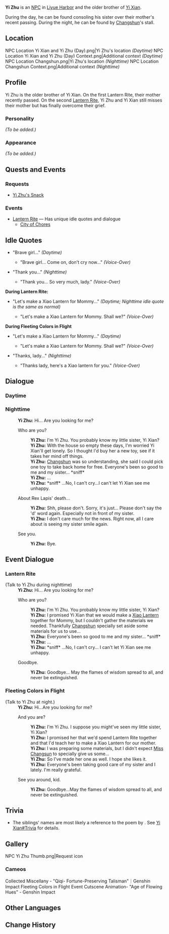 {{Meta
<!-- REMOVE THIS TEMPLATE AFTER ADDING MISSING INFO -->
|missing_NPC_profile  = yes
}}
{{Character Infobox
|type             = NPC
|image            = NPC Yi Zhu.png
|region           = Liyue
|sibling          = Yi Xian
}}
'''Yi Zhu''' {{Lang|zh=一柱|zh_rm=Yī Zhù}} is an [[NPC]] in [[Liyue Harbor]] and the older brother of [[Yi Xian]].

During the day, he can be found consoling his sister over their mother's recent passing. During the night, he can be found by [[Changshun]]'s stall.

==Location==
<gallery hideaddbutton="true" captionalign="center">
NPC Location Yi Xian and Yi Zhu (Day).png|Yi Zhu's location ''(Daytime)''
NPC Location Yi Xian and Yi Zhu (Day) Context.png|Additional context ''(Daytime)''
NPC Location Changshun.png|Yi Zhu's location ''(Nighttime)''
NPC Location Changshun Context.png|Additional context ''(Nighttime)''
</gallery>

==Profile==
<!-- detailed story/lore information goes here -->
Yi Zhu is the older brother of Yi Xian.  On the first Lantern Rite, their mother recently passed. On the second [[Lantern Rite]], Yi Zhu and Yi Xian still misses their mother but has finally overcome their grief.

===Personality===
''(To be added.)''

===Appearance===
''(To be added.)''

==Quests and Events==
===Requests===
*[[Yi Zhu's Snack]]

===Events===
*[[Lantern Rite]] &mdash; Has unique idle quotes and dialogue
**[[City of Chores]]

==Idle Quotes==
*"Brave girl..." ''(Daytime)''
**{{A|VO Yi Zhu 01.ogg}} "Brave girl... Come on, don't cry now..." ''(Voice-Over)''
*"Thank you..." ''(Nighttime)''
**{{A|VO Yi Zhu 02.ogg}} "Thank you... So very much, lady." ''(Voice-Over)''

'''During Lantern Rite:'''
*"Let's make a Xiao Lantern for Mommy..." ''(Daytime; Nighttime idle quote is the same as normal)''
**{{A|VO Yi Zhu 01 (Lantern Rite).ogg}} "Let's make a Xiao Lantern for Mommy. Shall we?" ''(Voice-Over)''

'''During Fleeting Colors in Flight'''
*"Let's make a Xiao Lantern for Mommy..." ''(Daytime)''
**{{A|VO Yi Zhu 01 (Lantern Rite).ogg}} "Let's make a Xiao Lantern for Mommy. Shall we?" ''(Voice-Over)''

* "Thanks, lady..." ''(Nighttime)''
** {{A|VO Yi Zhu 02 (Lantern Rite).ogg}} "Thanks lady, here's a Xiao lantern for you." ''(Voice-Over)''

==Dialogue==
===Daytime===
{{Transclude|Yi Xian|Dialogue}}

===Nighttime===
{{Dialogue start}}
:'''Yi Zhu:''' Hi... Are you looking for me?
:{{DIcon}} Who are you?
::'''Yi Zhu:''' I'm Yi Zhu. You probably know my little sister, Yi Xian?
::'''Yi Zhu:''' With the house so empty these days, I'm worried Yi Xian'll get lonely. So I thought I'd buy her a new toy, see if it takes her mind off things.
::'''Yi Zhu:''' [[Changshun]] was so understanding, she said I could pick one toy to take back home for free. Everyone's been so good to me and my sister... *sniff*
::'''Yi Zhu:''' ...
::'''Yi Zhu:''' *sniff* ...No, I can't cry...I can't let Yi Xian see me unhappy.
:{{DIcon}} About Rex Lapis' death...
::'''Yi Zhu:''' Shh, please don't. Sorry, it's just... Please don't say the 'd' word again. Especially not in front of my sister.
::'''Yi Zhu:''' I don't care much for the news. Right now, all I care about is seeing my sister smile again.
:{{DIcon}} See you.
::'''Yi Zhu:''' Bye.
{{Dialogue end}}

==Event Dialogue==
===Lantern Rite===
{{Transclude|Yi Xian|Lantern Rite}}
{{Dialogue start}}
;(Talk to Yi Zhu during nighttime)
:'''Yi Zhu:''' Hi... Are you looking for me?
:{{DIcon}} Who are you?
::'''Yi Zhu:''' I'm Yi Zhu. You probably know my little sister, Yi Xian?
::'''Yi Zhu:''' I promised Yi Xian that we would make a [[Xiao Lantern]] together for Mommy, but I couldn't gather the materials we needed. Thankfully [[Changshun]] specially set aside some materials for us to use...
::'''Yi Zhu:''' Everyone's been so good to me and my sister... *sniff*
::'''Yi Zhu:''' ...
::'''Yi Zhu:''' *sniff* ...No, I can't cry... I can't let Yi Xian see me unhappy.
:{{DIcon}} Goodbye.
::'''Yi Zhu:''' Goodbye... May the flames of wisdom spread to all, and never be extinguished.
{{Dialogue end}}

===Fleeting Colors in Flight===
{{Transclude|Yi Xian|Fleeting Colors in Flight}}
{{Dialogue start}}
;(Talk to Yi Zhu at night.)
:'''Yi Zhu:''' Hi...Are you looking for me?
:{{DIcon}} And you are?
::'''Yi Zhu:'''  I'm Yi Zhu.  I suppose you might've seen my little sister, Yi Xian?
::'''Yi Zhu:''' I promised her that we'd spend Lantern Rite together and that I'd teach her to make a Xiao Lantern for our mother.
::'''Yi Zhu:''' I was preparing some materials, but I didn't expect [[Changshun|Miss Changsun]] to specially give us some...
::'''Yi Zhu:''' So I've made her one as well. I hope she likes it.
::'''Yi Zhu:''' Everyone's been taking good care of my sister and I lately.  I'm really grateful.
:{{DIcon}} See you around, kid.
::'''Yi Zhu:''' Goodbye...May the flames of wisdom spread to all, and never be extinguished.
{{Dialogue end}}

==Trivia==
* The siblings' names are most likely a reference to the poem {{Lang|''The Inlaid Harp''|zh=锦瑟|zh_rm=Jǐnsè}} by {{w|Li Shangyin}}. See [[Yi Xian#Trivia]] for details.

==Gallery==
<gallery hideaddbutton="true" captionalign="center">
NPC Yi Zhu Thumb.png|Request icon
</gallery>

===Cameos===
<gallery hideaddbutton="true" captionalign="center">
Collected Miscellany - "Qiqi- Fortune-Preserving Talisman"｜Genshin Impact
Fleeting Colors in Flight Event Cutscene Animation- "Age of Flowing Hues" - Genshin Impact
</gallery>

==Other Languages==
{{Other Languages
|default_hidden = 1
|en      = Yi Zhu
|zhs     = 一柱
|zhs_rm  = Yī Zhù
|zht     = 一柱
|zht_rm  = Yī Zhù
<!-- |zh_tl   = One Bridge (of musical instruments) -->|ja      = 一柱
|ja_rm   = Icchuu{{Assumed}}
|ko      = 일주
|ko_rm   = Il Hyeon
|es      = Yi Zhu
|fr      = Yizhu
|ru      = И Чжу
|th      = Yi Zhu
|vi      = Yi Zhu
|de      = Yi Zhu
|id      = Yi Zhu
|pt      = Yi Zhu
}}

==Change History==
{{Change History|1.0}}